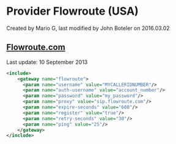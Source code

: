 
# Provider Flowroute (USA) 

 Created by  Mario G, last modified by  John Boteler on 2016.03.02

## [Flowroute.com](http://Flowroute.com)

Last update: 10 September 2013

```xml
<include>
    <gateway name="flowroute">
      <param name="username" value="MYCALLERIDNUMBER"/>
      <param name="auth-username" value="account_number"/>
      <param name="password" value="my_password"/>
      <param name="proxy" value="sip.flowroute.com"/>
      <param name="expire-seconds" value="600"/>
      <param name="register" value="true"/>
      <param name="retry-seconds" value="30"/>
      <param name="ping" value="25"/>
    </gateway>
</include> 
```

  

